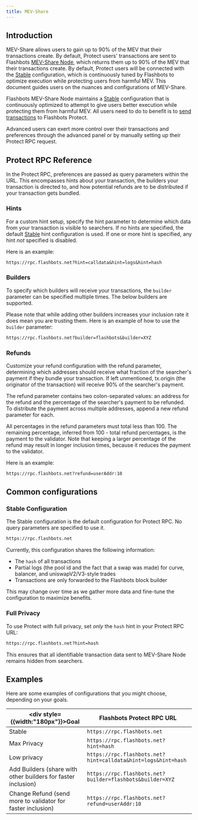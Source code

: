 ```yaml
---
title: MEV-Share
---
```



## Introduction
MEV-Share allows users to gain up to 90% of the MEV that their transactions create. By default, Protect users' transactions are sent to Flashbots [MEV-Share Node](/flashbots-mev-share/introduction), which returns them up to 90% of the MEV that their transactions create. By default, Protect users will be connected with the [Stable](/flashbots-protect/mev-share#stable-configuration) configuration, which is continuously tuned by Flashbots to optimize execution while protecting users from harmful MEV. This document guides users on the nuances and configurations of MEV-Share.

Flashbots MEV-Share Node maintains a [Stable](/flashbots-protect/mev-share#stable-configuration) configuration that is continuously optimized to attempt to give users better execution while protecting them from harmful MEV. All users need to do to benefit is to [send transactions](/flashbots-protect/rpc/quick-start) to Flashbots Protect.

Advanced users can exert more control over their transactions and preferences through the advanced panel or by manually setting up their Protect RPC request.

<ProtectButtonSelector />

## Protect RPC Reference

In the Protect RPC, preferences are passed as query parameters within the URL. This encompasses hints about your transaction, the builders your transaction is directed to, and how potential refunds are to be distributed if your transaction gets bundled.

### Hints

For a custom hint setup, specify the hint parameter to determine which data from your transaction is visible to searchers. If no hints are specified, the default [Stable](/flashbots-protect/mev-share#stable-configuration) hint configuration is used. If one or more hint is specified, any hint _not_ specified is disabled.

<HintsTable />

Here is an example:

```txt
https://rpc.flashbots.net?hint=calldata&hint=logs&hint=hash
```

### Builders

To specify which builders will receive your transactions, the `builder` parameter can be specified multiple times. The below builders are supported.

<Builders />

Please note that while adding other builders increases your inclusion rate it does mean you are trusting them. Here is an example of how to use the `builder` parameter:

```txt
https://rpc.flashbots.net?builder=flashbots&builder=XYZ
```

### Refunds

Customize your refund configuration with the refund parameter, determining which addresses should receive what fraction of the searcher's payment if they bundle your transaction. If left unmentioned, tx.origin (the originator of the transaction) will receive 90% of the searcher's payment.

The refund parameter contains two colon-separated values: an address for the refund and the percentage of the searcher's payment to be refunded. To distribute the payment across multiple addresses, append a new refund parameter for each.

All percentages in the refund parameters must total less than 100. The remaining percentage, inferred from 100 - total refund percentages, is the payment to the validator. Note that keeping a larger percentage of the refund may result in longer inclusion times, because it reduces the payment to the validator.

Here is an example:

```txt
https://rpc.flashbots.net?refund=userAddr:10
```

## Common configurations

### Stable Configuration

The Stable configuration is the default configuration for Protect RPC. No query parameters are specified to use it.

```txt
https://rpc.flashbots.net
```

Currently, this configuration shares the following information:
* The `hash` of all transactions
* Partial logs (the pool id and the fact that a swap was made) for curve, balancer, and uniswapV2/V3-style trades
* Transactions are only forwarded to the Flashbots block builder

This may change over time as we gather more data and fine-tune the configuration to maximize benefits.

### Full Privacy

To use Protect with full privacy, set _only_ the `hash` hint in your Protect RPC URL:

```txt
https://rpc.flashbots.net?hint=hash
```

This ensures that all identifiable transaction data sent to MEV-Share Node remains hidden from searchers.

## Examples

Here are some examples of configurations that you might choose, depending on your goals.

| <div style={{width:"180px"}}>Goal</div>  | Flashbots Protect RPC URL |
| - | - |
| Stable | `https://rpc.flashbots.net` |
| Max Privacy | `https://rpc.flashbots.net?hint=hash` |
| Low privacy | `https://rpc.flashbots.net?hint=calldata&hint=logs&hint=hash` |
| Add Builders (share with other builders for faster inclusion) | `https://rpc.flashbots.net?builder=flashbots&builder=XYZ` |
| Change Refund (send more to validator for faster inclusion) | `https://rpc.flashbots.net?refund=userAddr:10` |
